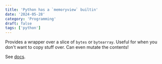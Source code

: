 ```yaml
---
title: 'Python has a `memoryview` builtin'
date: '2024-05-28'
category: 'Programming'
draft: false
tags: ['python']
---
```


Provides a wrapper over a slice of `bytes` or `bytearray`. Useful for when you don't want to copy stuff over. Can even mutate the contents!

See [docs](https://docs.python.org/3/library/stdtypes.html#memoryview).
